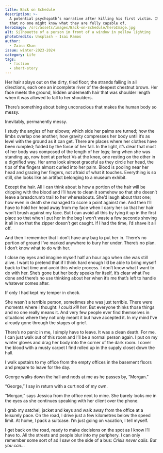 ```yaml
---
title: Back on Schedule
description: >-
  A potential psychopath’s narrative after killing his first victim. It shows
  that no one might know what they are fully capable of.
heroImage: /src/assets/images/Back-on-Schedule/heroImage.jpg
alt: Silhouette of a person in front of a window in yellow lighting
photoCredits: Unsplash - Isai Ramos
author:
  - Zaina Khan
issue: winter-2023-2024
category: Life
tags:
  - fiction
  - short-story
---
```


Her hair splays out on the dirty, tiled floor; the strands falling in all directions, each one an incomplete river of the deepest chestnut brown. Her face meets the ground, hidden underneath hair that was shoulder length when it was allowed to fall to her shoulders.

There’s something about being unconscious that makes the human body so messy.

Inevitably, permanently messy.

I study the angles of her elbows; which side her palms are turned; how the limbs overlap one another; how gravity compresses her body until it’s as level with the ground as it can get. There are places where her clothes have been rumpled; folded by the force of her fall. In the light, it’s clear that most of her body was composed of the length of her legs; long when she was standing up, now bent at perfect Vs at the knee, one resting on the other in a dignified way. Her arms look almost graceful as they circle her head, the tips of the fingers almost curled into her palm. Blood is pooling near her head and grazing her fingers, not afraid of what it touches. Everything is so still, she looks like an artifact belonging to a museum exhibit.

Except the hair. All I can think about is how a portion of the hair will be dripping with the blood and I’ll have to clean it somehow so that she doesn’t leave a breadcrumb trail to her whereabouts. She’d laugh about that one; how even in death she managed to score a point against me. And then I’ll have to hold her head away from my face when I carry her so that her hair won’t brush against my face. But I can avoid all this by tying it up in the first place so that when I put her in the bag I won’t waste a few seconds shoving it all in so that the zipper doesn’t get caught. If I had the time, I’d shave it all off.

And then I remember that I don’t have any bag to put her in. There’s no portion of ground I’ve marked anywhere to bury her under. There’s no plan. I don’t know what to do with her.

I close my eyes and imagine myself half an hour ago when she was still alive. I want to pretend that if I think hard enough I’d be able to bring myself back to that time and avoid this whole process. I don’t know what I want to do with her. She’s gone but her body speaks for itself, it’s clear what I’ve done and there’s no use thinking about her when it’s me that’s left to handle whatever comes after.

If only I had kept my temper in check.

She wasn’t a terrible person, sometimes she was just terrible. There were moments where I thought: _I could kill her_. But everyone thinks those things and no one really means it. And very few people ever find themselves in situations where they not only meant it but have accepted it. In my mind I’ve already gone through the stages of grief.

There’s no panic in me, I simply have to leave. It was a clean death. For me. I can just walk out of this room and I’ll be a normal person again. I put on my winter gloves and drag her body into the corner of the dark room. I cover the blood with a musty carpet I find rolled up in the supply closet down the hall.

I walk upstairs to my office from the empty offices in the basement floors and prepare to leave for the day.

George walks down the hall and nods at me as he passes by, “Morgan.”

“George,” I say in return with a curt nod of my own.

“Morgan,” says Jessica from the office next to mine. She barely looks me in the eyes as she continues speaking with her client over the phone.

I grab my satchel, jacket and keys and walk away from the office at a leisurely pace. On the road, I drive just a few kilometres below the speed limit. At home, I pack a suitcase. I’m just going on vacation, I tell myself.

I get back on the road, ready to make decisions on the spot as I know I’ll have to. All the streets and people blur into my periphery. I can only remember some sort of ad I saw on the side of a bus: _Crisis never calls. But you can…_
